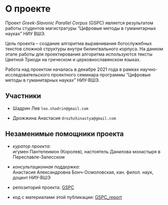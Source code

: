 # О проекте {#sec-about_project}

Проект *Greek-Slavonic Parallel Corpus* (GSPC) является результатом работы студентов магистратуры "Цифровые методы в гуманитарных науках" НИУ ВШЭ.

Цель проекта -- создание алгоритма выравнивания богослужебных текстов сложной структуры внутри билингвального корпуса. На данном этапе работы для проектирования алгоритма используются тексты Цветной Триоди на греческом и церковнославянском языках.

Работа над проектом началась в декабре 2021 года в рамках научно-исследовательского проектного семинара программы "Цифровые методы в гуманитарных науках" НИУ-ВШЭ.

## Участники {#sec-authors}

-   Шадрин Лев `leo.shadrin@gmail.com`

-   Дрожжина Анастасия `drozhzhinastya@gmail.com`

## Незаменимые помощники проекта {#sec-acknowledgements}

-   *куратор проекта*: \
    игумен Пантелеимон (Королев), настоятель Данилова монастыря в Переславле-Залесском

-   *консультационная поддержка*: \
    Анастасия Александровна Бонч-Осмоловская, кан. филол. наук, доцент НИУ-ВШЭ

:::{.callout-note collapse="true" icon=false appearance=simple title='Ссылки на ресурсы'}
-   репозиторий проекта:
    [GSPC](https://github.com/Drozhzhinastya/GSPC)

-   код с материалами этой публикации:
    [GSPC_report](https://github.com/levshadrin/GSPC_report)
:::
\
